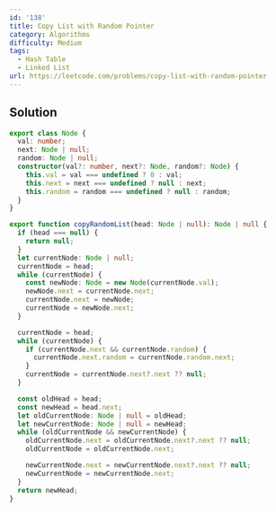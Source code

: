 ```yaml
---
id: '138'
title: Copy List with Random Pointer
category: Algorithms
difficulty: Medium
tags:
  - Hash Table
  - Linked List
url: https://leetcode.com/problems/copy-list-with-random-pointer
---
```


## Solution

```typescript filename="solution.ts" copy
export class Node {
  val: number;
  next: Node | null;
  random: Node | null;
  constructor(val?: number, next?: Node, random?: Node) {
    this.val = val === undefined ? 0 : val;
    this.next = next === undefined ? null : next;
    this.random = random === undefined ? null : random;
  }
}

export function copyRandomList(head: Node | null): Node | null {
  if (head === null) {
    return null;
  }
  let currentNode: Node | null;
  currentNode = head;
  while (currentNode) {
    const newNode: Node = new Node(currentNode.val);
    newNode.next = currentNode.next;
    currentNode.next = newNode;
    currentNode = newNode.next;
  }

  currentNode = head;
  while (currentNode) {
    if (currentNode.next && currentNode.random) {
      currentNode.next.random = currentNode.random.next;
    }
    currentNode = currentNode.next?.next ?? null;
  }

  const oldHead = head;
  const newHead = head.next;
  let oldCurrentNode: Node | null = oldHead;
  let newCurrentNode: Node | null = newHead;
  while (oldCurrentNode && newCurrentNode) {
    oldCurrentNode.next = oldCurrentNode.next?.next ?? null;
    oldCurrentNode = oldCurrentNode.next;

    newCurrentNode.next = newCurrentNode.next?.next ?? null;
    newCurrentNode = newCurrentNode.next;
  }
  return newHead;
}
```
